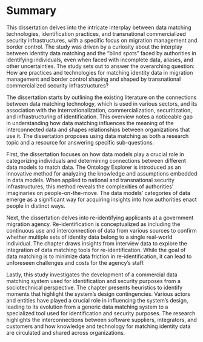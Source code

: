 # Summary {.unnumbered .unlisted}

\addcontentsline{toc}{part}{Summary}

\thispagestyle{plain}

\chaptermark{Summary}

This dissertation delves into the intricate interplay between data matching technologies, identification practices, and transnational commercialized security infrastructures, with a specific focus on migration management and border control. The study was driven by a curiosity about the interplay between identity data matching and the “blind spots” faced by authorities in identifying individuals, even when faced with incomplete data, aliases, and other uncertainties. The study sets out to answer the overarching question: How are practices and technologies for matching identity data in migration management and border control shaping and shaped by transnational commercialized security infrastructures?

The dissertation starts by outlining the existing literature on the connections between data matching technology, which is used in various sectors, and its association with the internationalization, commercialization, securitization, and infrastructuring of identification. This overview notes a noticeable gap in understanding how data matching influences the meaning of the interconnected data and shapes relationships between organizations that use it. The dissertation proposes using data matching as both a research topic and a resource for answering specific sub-questions.

First, the dissertation focuses on how data models play a crucial role in categorizing individuals and determining connections between different data models to match data. The Ontology Explorer is introduced as an innovative method for analyzing the knowledge and assumptions embedded in data models. When applied to national and transnational security infrastructures, this method reveals the complexities of authorities’ imaginaries on people-on-the-move. The data models’ categories of data emerge as a significant way for acquiring insights into how authorities enact people in distinct ways. 

Next, the dissertation delves into re-identifying applicants at a government migration agency. Re-identification is conceptualized as including the continuous use and interconnection of data from various sources to confirm whether multiple sets of identity data belong to a single real-world individual. The chapter draws insights from interview data to explore the integration of data matching tools for re-identification. While the goal of data matching is to minimize data friction in re-identification, it can lead to unforeseen challenges and costs for the agency's staff.

\thispagestyle{plain}

Lastly, this study investigates the development of a commercial data matching system used for identification and security purposes from a sociotechnical perspective. The chapter presents heuristics to identify moments that highlight the system’s design contingencies. Various actors and entities have played a crucial role in influencing the system’s design, leading to its evolution from a generic data matching system to a specialized tool used for identification and security purposes. The research highlights the interconnections between software suppliers, integrators, and customers and how knowledge and technology for matching identity data are circulated and shared across organizations.
